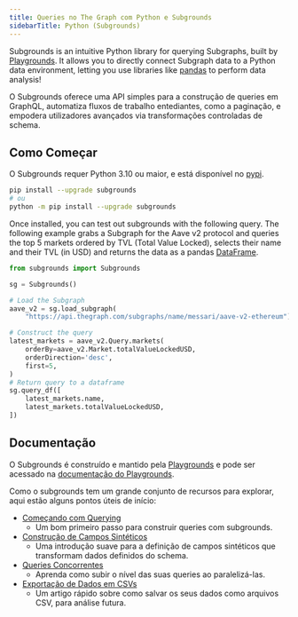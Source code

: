 ```yaml
---
title: Queries no The Graph com Python e Subgrounds
sidebarTitle: Python (Subgrounds)
---
```


Subgrounds is an intuitive Python library for querying Subgraphs, built by [Playgrounds](https://playgrounds.network/). It allows you to directly connect Subgraph data to a Python data environment, letting you use libraries like [pandas](https://pandas.pydata.org/) to perform data analysis!

O Subgrounds oferece uma API simples para a construção de queries em GraphQL, automatiza fluxos de trabalho entediantes, como a paginação, e empodera utilizadores avançados via transformações controladas de schema.

## Como Começar

O Subgrounds requer Python 3.10 ou maior, e está disponível no [pypi](https://pypi.org/project/subgrounds/).

```bash
pip install --upgrade subgrounds
# ou
python -m pip install --upgrade subgrounds
```

Once installed, you can test out subgrounds with the following query. The following example grabs a Subgraph for the Aave v2 protocol and queries the top 5 markets ordered by TVL (Total Value Locked), selects their name and their TVL (in USD) and returns the data as a pandas [DataFrame](https://pandas.pydata.org/pandas-docs/dev/reference/api/pandas.DataFrame.html#pandas.DataFrame).

```python
from subgrounds import Subgrounds

sg = Subgrounds()

# Load the Subgraph
aave_v2 = sg.load_subgraph(
    "https://api.thegraph.com/subgraphs/name/messari/aave-v2-ethereum")

# Construct the query
latest_markets = aave_v2.Query.markets(
    orderBy=aave_v2.Market.totalValueLockedUSD,
    orderDirection='desc',
    first=5,
)
# Return query to a dataframe
sg.query_df([
    latest_markets.name,
    latest_markets.totalValueLockedUSD,
])
```

## Documentação

O Subgrounds é construído e mantido pela [Playgrounds](https://playgrounds.network/) e pode ser acessado na [documentação do Playgrounds](https://docs.playgrounds.network/subgrounds).

Como o subgrounds tem um grande conjunto de recursos para explorar, aqui estão alguns pontos úteis de início:

- [Começando com Querying](https://docs.playgrounds.network/subgrounds/getting_started/basics/)
  - Um bom primeiro passo para construir queries com subgrounds.
- [Construção de Campos Sintéticos](https://docs.playgrounds.network/subgrounds/getting_started/synthetic_fields/)
  - Uma introdução suave para a definição de campos sintéticos que transformam dados definidos do schema.
- [Queries Concorrentes](https://docs.playgrounds.network/subgrounds/getting_started/async/)
  - Aprenda como subir o nível das suas queries ao paralelizá-las.
- [Exportação de Dados em CSVs](https://docs.playgrounds.network/subgrounds/faq/exporting/)
  - Um artigo rápido sobre como salvar os seus dados como arquivos CSV, para análise futura.
